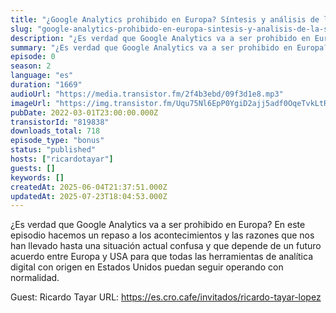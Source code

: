 ```yaml
---
title: "¿Google Analytics prohibido en Europa? Síntesis y análisis de la situación actual"
slug: "google-analytics-prohibido-en-europa-sintesis-y-analisis-de-la-situacion-actual"
description: "¿Es verdad que Google Analytics va a ser prohibido en Europa? En este episodio hacemos un repaso a los acontecimientos y las razones que nos han llevado hasta una situación actual confusa y que depende de un futuro acuerdo entre Europa y USA para que todas las herramientas de analítica digital con origen en Estados Unidos puedan seguir operando con normalidad.\n\nGuest: Ricardo Tayar\nURL: https://es.cro.cafe/invitados/ricardo-tayar-lopez"
summary: "¿Es verdad que Google Analytics va a ser prohibido en Europa? En este episodio hacemos un repaso a los acontecimientos y las razones que nos han llevado hasta una situación actual confusa y que depende de un futuro acuerdo entre Europa y USA para que todas las herramientas de analítica digital con origen en Estados Unidos puedan seguir operando con normalidad."
episode: 0
season: 2
language: "es"
duration: "1669"
audioUrl: "https://media.transistor.fm/2f4b3ebd/09f3d1e8.mp3"
imageUrl: "https://img.transistor.fm/Uqu75Nl6EpP0YgiD2ajj5adf0OqeTvkLtR9qOj5WaY0/rs:fill:0:0:1/w:3000/h:3000/q:60/aHR0cHM6Ly9pbWct/dXBsb2FkLXByb2R1/Y3Rpb24udHJhbnNp/c3Rvci5mbS85OGFh/NzBlMzFjMmM1NzQy/ZGVhMzdlZDE5ZDYy/OWE1Yy5qcGc.webp"
pubDate: 2022-03-01T23:00:00.000Z
transistorId: "819838"
downloads_total: 718
episode_type: "bonus"
status: "published"
hosts: ["ricardotayar"]
guests: []
keywords: []
createdAt: 2025-06-04T21:37:51.000Z
updatedAt: 2025-07-23T18:04:53.000Z
---
```


¿Es verdad que Google Analytics va a ser prohibido en Europa? En este episodio hacemos un repaso a los acontecimientos y las razones que nos han llevado hasta una situación actual confusa y que depende de un futuro acuerdo entre Europa y USA para que todas las herramientas de analítica digital con origen en Estados Unidos puedan seguir operando con normalidad.

Guest: Ricardo Tayar
URL: https://es.cro.cafe/invitados/ricardo-tayar-lopez
